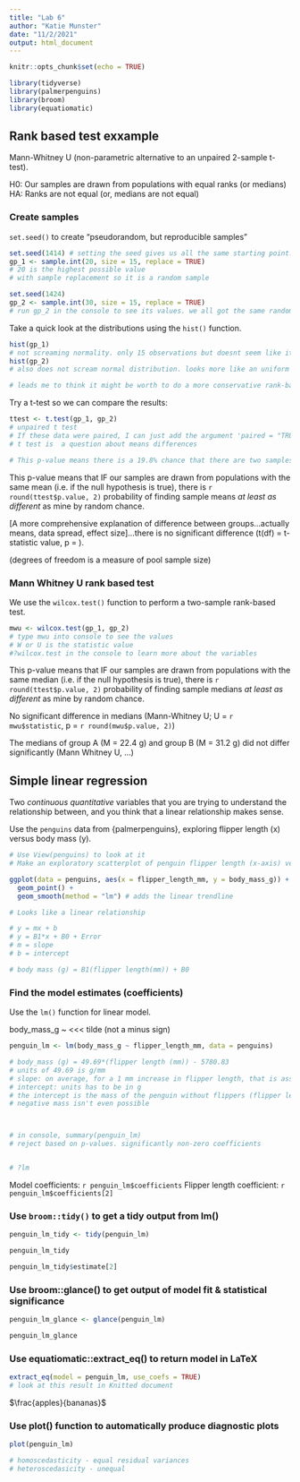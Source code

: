 ```yaml
---
title: "Lab 6"
author: "Katie Munster"
date: "11/2/2021"
output: html_document
---
```


```r
knitr::opts_chunk$set(echo = TRUE)

library(tidyverse)
library(palmerpenguins)
library(broom)
library(equatiomatic)
```

## Rank based test exxample

Mann-Whitney U (non-parametric alternative to an unpaired 2-sample t-test).

H0: Our samples are drawn from populations with equal ranks (or medians)
HA: Ranks are not equal (or, medians are not equal)

### Create samples

`set.seed()` to create "pseudorandom, but reproducible samples"

```r
set.seed(1414) # setting the seed gives us all the same starting point. we all get the same output
gp_1 <- sample.int(20, size = 15, replace = TRUE)
# 20 is the highest possible value
# with sample replacement so it is a random sample

set.seed(1424)
gp_2 <- sample.int(30, size = 15, replace = TRUE)
# run gp_2 in the console to see its values. we all got the same random sample
```

Take a quick look at the distributions using the `hist()` function. 

```r
hist(gp_1)
# not screaming normality. only 15 observations but doesnt seem like it is definitely from a normal distribution
hist(gp_2)
# also does not scream normal distribution. looks more like an uniform distribution

# leads me to think it might be worth to do a more conservative rank-based test for these values
```

Try a t-test so we can compare the results:

```r
ttest <- t.test(gp_1, gp_2)
# unpaired t test
# If these data were paired, I can just add the argument 'paired = "TRUE"' within the t.test() function.
# t test is  a question about means differences

# This p-value means there is a 19.8% chance that there are two samples with means at least this different if they come from populations of the same mean.
```

This p-value means that IF our samples are drawn from populations with the same mean (i.e. if the null hypothesis is true), there is `r round(ttest$p.value, 2)` probability of finding sample means *at least as different* as mine by random chance.

[A more comprehensive explanation of difference between groups...actually means, data spread, effect size]...there is no significant difference (t(df) = t-statistic value, p = ).

(degrees of freedom is a measure of pool sample size)

### Mann Whitney U rank based test

We use the `wilcox.test()` function to perform a two-sample rank-based test.

```r
mwu <- wilcox.test(gp_1, gp_2)
# type mwu into console to see the values
# W or U is the statistic value
#?wilcox.test in the console to learn more about the variables
```

This p-value means that IF our samples are drawn from populations with the same median (i.e. if the null hypothesis is true), there is `r round(ttest$p.value, 2)` probability of finding sample medians *at least as different* as mine by random chance.

No significant difference in medians (Mann-Whitney U; U = `r mwu$statistic`, p = `r round(mwu$p.value, 2)`)

The medians of group A (M = 22.4 g) and group B (M = 31.2 g) did not differ significantly (Mann Whitney U, ...)

## Simple linear regression

Two *continuous quantitative* variables that you are trying to understand the relationship between, and you think that a linear relationship makes sense.

Use the `penguins` data from {palmerpenguins}, exploring flipper length (x) versus body mass (y).

```r
# Use View(penguins) to look at it
# Make an exploratory scatterplot of penguin flipper length (x-axis) versus body mass (y-axis)

ggplot(data = penguins, aes(x = flipper_length_mm, y = body_mass_g)) +
  geom_point() +
  geom_smooth(method = "lm") # adds the linear trendline

# Looks like a linear relationship

# y = mx + b
# y = B1*x + B0 + Error
# m = slope
# b = intercept

# body mass (g) = B1(flipper length(mm)) + B0
```

### Find the model estimates (coefficients)

Use the `lm()` function for linear model.

body_mass_g ~ <<< tilde (not a minus sign)

```r
penguin_lm <- lm(body_mass_g ~ flipper_length_mm, data = penguins)

# body_mass (g) = 49.69*(flipper length (mm)) - 5780.83
# units of 49.69 is g/mm
# slope: on average, for a 1 mm increase in flipper length, that is associated with a 49.69 g increase in body mass on average
# intercept: units has to be in g
# the intercept is the mass of the penguin without flippers (flipper length = 0 mm)
# negative mass isn't even possible



# in console, summary(penguin_lm)
# reject based on p-values. significantly non-zero coefficients


# ?lm
```

Model coefficients: `r penguin_lm$coefficients`
Flipper length coefficient: `r penguin_lm$coefficients[2]`

### Use `broom::tidy()` to get a tidy output from lm()

```r
penguin_lm_tidy <- tidy(penguin_lm)

penguin_lm_tidy

penguin_lm_tidy$estimate[2]
```

### Use broom::glance() to get output of model fit & statistical significance

```r
penguin_lm_glance <- glance(penguin_lm)

penguin_lm_glance
```

### Use equatiomatic::extract_eq() to return model in LaTeX

```r
extract_eq(model = penguin_lm, use_coefs = TRUE)
# look at this result in Knitted document
```

$\frac{apples}{bananas}$


### Use plot() function to automatically produce diagnostic plots

```r
plot(penguin_lm)

# homoscedasticity - equal residual variances
# heteroscedasicity - unequal
```







